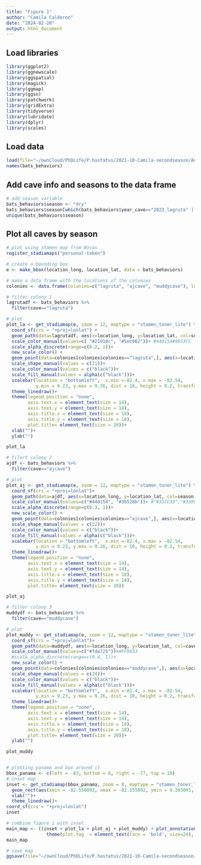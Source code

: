 ```yaml
---
title: "Figure 1"
author: "Camila Calderon"
date: "2024-02-20"
output: html_document
---
```


## Load libraries

```r
library(ggplot2)
library(ggnewscale) 
library(ggspatial)
library(magick)
library(ggmap)
library(ggsn)
library(patchwork) 
library(gridExtra)
library(tidyverse)
library(lubridate)
library(dplyr)
library(scales)
```

## Load data

```r
load(file="~/ownCloud/PhDLife/P.hastatus/2021-10-Camila-secondseason/Analysis/Manuscript/data/Phyllostomus_HMMbehaviors.RData")
names(bats_behaviors)
```

## Add cave info and seasons to the data frame

```r
# add season variable
bats_behaviors$season <- "dry" 
bats_behaviors$season[which(bats_behaviors$year_cave=="2023_lagruta" | bats_behaviors$year_cave=="2023_ajcave"| bats_behaviors$year_cave== "2021_lagruta")] <- "wet"
unique(bats_behaviors$season)
```

## Plot all caves by season

```r
# plot using stamen map from Bocas
register_stadiamaps("personal-token") 

# create a bounding box
e <- make_bbox(location_long, location_lat, data = bats_behaviors)

# make a data frame with the locations of the colonies
colonies <- data.frame(colonies=c("lagruta", "ajcave", "muddycave"), location_lat=c( 9.396448,9.440312, 9.387233), location_long=c(-82.271541, -82.274955, -82.264753))

# filter colony 1
lagrutadf <- bats_behaviors %>%
  filter(cave=="lagruta")

# plot
plot_la <- get_stadiamap(e, zoom = 12, maptype = "stamen_toner_lite") %>% ggmap()+
  coord_sf(crs = "+proj=lonlat") +
  geom_path(data=lagrutadf, aes(x=location_long, y=location_lat, col=season, linetype=season, alpha=season, group=ID_batday), size=2)+
  scale_color_manual(values=c( "#21918c", "#5ec962"))+ #440154#9933CC
  scale_alpha_discrete(range=c(0.2, 1))+
  new_scale_color() +
  geom_point(data=colonies[colonies$colonies=="lagruta",], aes(x=location_long, y=location_lat, shape=colonies, size=5, fill=colonies, color=colonies))+
  scale_shape_manual(values = c(21))+
  scale_color_manual(values = c("black"))+
  scale_fill_manual(values = alpha(c("black")))+
  scalebar(location = "bottomleft",  x.min =-82.4, x.max = -82.54,
           y.min = 9.23, y.max = 9.26, dist = 10, height = 0.2, transform = TRUE, model = "WGS84", dist_unit = "km", nudge_y= -0.01)+guides(color = "none", size="none")+
  theme_linedraw()+
  theme(legend.position = "none", 
        axis.text.x = element_text(size = 14),
        axis.text.y = element_text(size = 14),
        axis.title.x = element_text(size = 18),
        axis.title.y = element_text(size = 18), 
        plot.title= element_text(size = 20))+
  xlab("")+
  ylab("")

plot_la

# filert colony 2
ajdf <- bats_behaviors %>%
  filter(cave=="ajcave")

# plot
plot_aj <- get_stadiamap(e, zoom = 12, maptype = "stamen_toner_lite") %>% ggmap()+
  coord_sf(crs = "+proj=lonlat")+
  geom_path(data=ajdf, aes(x=location_long, y=location_lat, col=season, linetype=season, alpha=season, group=ID_batday), size=2)+
  scale_color_manual(values=c("#440154", "#3b528b"))+ #"#33CC33","#339900"
  scale_alpha_discrete(range=c(0.3, 1))+
  new_scale_color() +
  geom_point(data=colonies[colonies$colonies=="ajcave",], aes(x=location_long, y=location_lat, shape=colonies, size=5, fill=colonies, color=colonies))+
  scale_shape_manual(values = c(22))+
  scale_color_manual(values = c("black"))+
  scale_fill_manual(values = alpha(c("black")))+
  scalebar(location = "bottomleft",  x.min =-82.4, x.max = -82.54,
           y.min = 9.23, y.max = 9.26, dist = 10, height = 0.2, transform = TRUE, model = "WGS84", dist_unit = "km", nudge_y= -0.01)+guides(color = "none", size="none")+
  theme_linedraw()+
  theme(legend.position = "none", 
        axis.text.x = element_text(size = 14),
        axis.text.y = element_text(size = 14),
        axis.title.x = element_text(size = 18),
        axis.title.y = element_text(size = 18), 
        plot.title= element_text(size = 20))

plot_aj

# filter colony 3
muddydf <- bats_behaviors %>%
  filter(cave=="muddycave")

# plot
plot_muddy <- get_stadiamap(e, zoom = 12, maptype = "stamen_toner_lite") %>% ggmap()+
  coord_sf(crs = "+proj=lonlat")+
  geom_path(data=muddydf, aes(x=location_long, y=location_lat, col=cave, linetype=season, group=ID_batday), size=2)+
  scale_color_manual(values=c("#fde725"))+#FF9933
  #scale_alpha_discrete(range=c(0.4, 1))+
  new_scale_color() +
  geom_point(data=colonies[colonies$colonies=="muddycave",], aes(x=location_long, y=location_lat, shape=colonies, size=5, fill=colonies, color=colonies))+
  scale_shape_manual(values = c(24))+
  scale_color_manual(values = c("black"))+
  scale_fill_manual(values = alpha(c("black")))+
  scalebar(location = "bottomleft",  x.min =-82.4, x.max = -82.54,
           y.min = 9.23, y.max = 9.26, dist = 10, height = 0.2, transform = TRUE, model = "WGS84", dist_unit = "km", nudge_y= -0.01)+guides(color = "none", size="none")+
  theme_linedraw()+
  theme(legend.position = "none", 
        axis.text.x = element_text(size = 14),
        axis.text.y = element_text(size = 14),
        axis.title.x = element_text(size = 18),
        axis.title.y = element_text(size = 18), 
        plot.title= element_text(size = 20))+
  ylab("")

plot_muddy


# plotting panama and box around it
bbox_panama <- c(left = -83, bottom = 6, right = -77, top = 10)
# inset map
inset <- get_stadiamap(bbox_panama, zoom = 8, maptype = "stamen_toner_lite") %>% ggmap()+ 
  geom_rect(aes(xmin = -82.550092, xmax = -82.155892, ymin = 9.203091, ymax = 9.478718), color = "red", fill = NA)+
  xlab("")+
  theme_linedraw()+
coord_sf(crs = "+proj=lonlat")
inset

# combine figure 1 with inset
main_map <- ((inset + plot_la + plot_aj + plot_muddy) + plot_annotation(tag_levels = "A") & 
               theme(plot.tag  = element_text(face = 'bold', size=24), axis.title = element_text(face = 'bold', size=24), axis.title.x = element_text(size = 24), axis.title.y=element_text(size=24), axis.text.y = element_text(size=14), axis.text.x = element_text(size=14)))
main_map

# save map
ggsave(file="~/ownCloud/PhDLife/P.hastatus/2021-10-Camila-secondseason/Analysis/Manuscript/figures/Fig1.tiff", width=20, height = 15, dpi=300)
```
